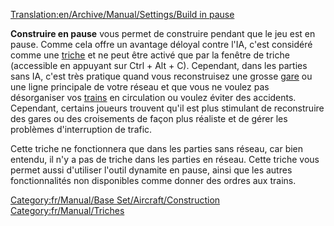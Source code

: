 [[Translation:en/Archive/Manual/Settings/Build in pause]]

{{fr/Note|Ce n'est pas une triche en 1.1.0, mais une option avancée disponible dans le menu [[fr/Archive/Manual/Settings/Options avancées|Configuration avancée]], qui permet davantage de contrôle sur ce qui est permis en pause.}}
'''Construire en pause''' vous permet de construire pendant que le jeu est en pause. Comme cela offre un avantage déloyal contre l'IA, c'est considéré comme une [[fr/Manual/Triche|triche]] et ne peut être activé que par la fenêtre de triche (accessible en appuyant sur Ctrl + Alt + C). Cependant, dans les parties sans IA, c'est très pratique quand vous reconstruisez une grosse [[fr/Manual/Gares|gare]] ou une ligne principale de votre réseau et que vous ne voulez pas désorganiser vos [[fr/Manual/Trains|trains]] en circulation ou voulez éviter des accidents. Cependant, certains joueurs trouvent qu'il est plus stimulant de reconstruire des gares ou des croisements de façon plus réaliste et de gérer les problèmes d'interruption de trafic.

Cette triche ne fonctionnera que dans les parties sans réseau, car bien entendu, il n'y a pas de triche dans les parties en réseau. Cette triche vous permet aussi d'utiliser l'outil dynamite en pause, ainsi que les autres fonctionnalités non disponibles comme donner des ordres aux trains.

[[Category:fr/Manual/Base Set/Aircraft/Construction]]
[[Category:fr/Manual/Triches]]